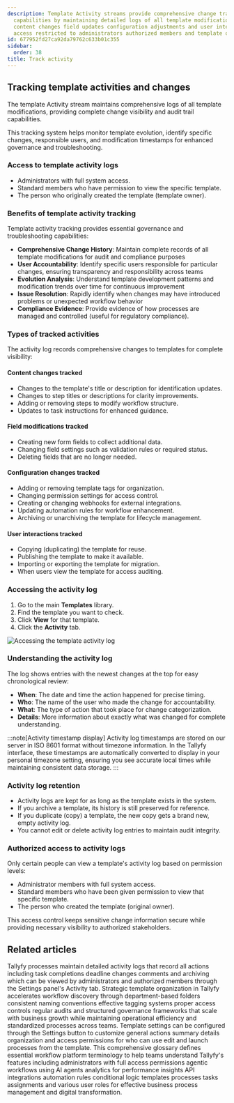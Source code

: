 ```yaml
---
description: Template Activity streams provide comprehensive change tracking and audit
  capabilities by maintaining detailed logs of all template modifications including
  content changes field updates configuration adjustments and user interactions with
  access restricted to administrators authorized members and template owners.
id: 677952fd27ca92da79762c633b01c355
sidebar:
  order: 38
title: Track activity
---
```


## Tracking template activities and changes

The template Activity stream maintains comprehensive logs of all template modifications, providing complete change visibility and audit trail capabilities.

This tracking system helps monitor template evolution, identify specific changes, responsible users, and modification timestamps for enhanced governance and troubleshooting.

### Access to template activity logs
- Administrators with full system access.
- Standard members who have permission to view the specific template.
- The person who originally created the template (template owner).

### Benefits of template activity tracking

Template activity tracking provides essential governance and troubleshooting capabilities:

- **Comprehensive Change History**: Maintain complete records of all template modifications for audit and compliance purposes
- **User Accountability**: Identify specific users responsible for particular changes, ensuring transparency and responsibility across teams
- **Evolution Analysis**: Understand template development patterns and modification trends over time for continuous improvement
- **Issue Resolution**: Rapidly identify when changes may have introduced problems or unexpected workflow behavior
- **Compliance Evidence**: Provide evidence of how processes are managed and controlled (useful for regulatory compliance).

### Types of tracked activities

The activity log records comprehensive changes to templates for complete visibility:

#### Content changes tracked
- Changes to the template's title or description for identification updates.
- Changes to step titles or descriptions for clarity improvements.
- Adding or removing steps to modify workflow structure.
- Updates to task instructions for enhanced guidance.

#### Field modifications tracked
- Creating new form fields to collect additional data.
- Changing field settings such as validation rules or required status.
- Deleting fields that are no longer needed.

#### Configuration changes tracked
- Adding or removing template tags for organization.
- Changing permission settings for access control.
- Creating or changing webhooks for external integrations.
- Updating automation rules for workflow enhancement.
- Archiving or unarchiving the template for lifecycle management.

#### User interactions tracked
- Copying (duplicating) the template for reuse.
- Publishing the template to make it available.
- Importing or exporting the template for migration.
- When users view the template for access auditing.

### Accessing the activity log

1. Go to the main **Templates** library.
2. Find the template you want to check.
3. Click **View** for that template.
4. Click the **Activity** tab.

![Accessing the template activity log](https://screenshots.tallyfy.com/tallyfy%2Fpro%2Fdesktop-light-check-template-activity.png)

### Understanding the activity log

The log shows entries with the newest changes at the top for easy chronological review:

- **When**: The date and time the action happened for precise timing.
- **Who**: The name of the user who made the change for accountability.
- **What**: The type of action that took place for change categorization.
- **Details**: More information about exactly what was changed for complete understanding.

:::note[Activity timestamp display]
Activity log timestamps are stored on our server in ISO 8601 format without timezone information. In the Tallyfy interface, these timestamps are automatically converted to display in your personal timezone setting, ensuring you see accurate local times while maintaining consistent data storage.
:::

### Activity log retention

- Activity logs are kept for as long as the template exists in the system.
- If you archive a template, its history is still preserved for reference.
- If you duplicate (copy) a template, the new copy gets a brand new, empty activity log.
- You cannot edit or delete activity log entries to maintain audit integrity.

### Authorized access to activity logs

Only certain people can view a template's activity log based on permission levels:
- Administrator members with full system access.
- Standard members who have been given permission to view that specific template.
- The person who created the template (original owner).

This access control keeps sensitive change information secure while providing necessary visibility to authorized stakeholders.


## Related articles
<CardGrid>
<LinkTitleCard header="<b>Tracker View > Check process activity</b>" href="/products/pro/tracking-and-tasks/tracker-view/how-can-i-track-process-activities-on-tallyfy/" > Tallyfy processes maintain detailed activity logs that record all actions including task completions deadline changes comments and archiving which can be viewed by administrators and authorized members through the Settings panel's Activity tab. </LinkTitleCard>
<LinkTitleCard header="<b>Templates > Best practices for template organization and management</b>" href="/products/pro/documenting/templates/template-organization-best-practices/" > Strategic template organization in Tallyfy accelerates workflow discovery through department-based folders consistent naming conventions effective tagging systems proper access controls regular audits and structured governance frameworks that scale with business growth while maintaining operational efficiency and standardized processes across teams. </LinkTitleCard>
<LinkTitleCard header="<b>Templates > Configure your template</b>" href="/products/pro/documenting/templates/config/" > Template settings can be configured through the Settings button to customize general actions summary details organization and access permissions for who can use edit and launch processes from the template. </LinkTitleCard>
<LinkTitleCard header="<b>Miscellaneous > Glossary</b>" href="/products/pro/miscellaneous/glossary/" > This comprehensive glossary defines essential workflow platform terminology to help teams understand Tallyfy's features including administrators with full access permissions agentic workflows using AI agents analytics for performance insights API integrations automation rules conditional logic templates processes tasks assignments and various user roles for effective business process management and digital transformation. </LinkTitleCard>
</CardGrid>